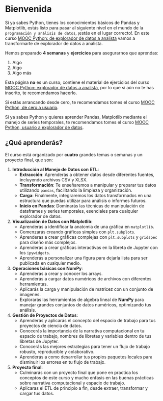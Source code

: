 # Bienvenida {.unnumbered}




Si ya sabes Python, tienes los conocimientos básicos de Pandas y Matplotlib, estás listo para pasar al siguiente nivel en el mundo de la `programación y análisis de datos`, ¡estás en el lugar correcto!. En este curso [MOOC Python: de explorador de datos a analista](https://www.coursera.org/learn/pythonanalista/home/welcome) vamos a transformarte de explorador de datos a analista. 


Hemos preparado  **4 semanas** y **ejercicios** para asegurarnos que aprendas:

1. Algo
1. Algo
1. Algo más

Esta página **no** es un curso, contiene el material de ejercicios del curso [MOOC Python: explorador de datos a analista](https://www.coursera.org/learn/pythonanalista/home/welcome), por lo que si aún no te has inscrito, te recomendamos hacerlo.

::: {.callout-note appearance="simple"}
Si estás arrancando desde cero, te recomendamos tomes el curso [MOOC Python, de cero a usuario](https://www.coursera.org/learn/python-usuario). 
:::

::: {.callout-note appearance="simple"}
Si ya sabes Python y quieres aprender Pandas, Matplotlib mediante el manejo de series temporales, te recomendamos tomes el curso [MOOC Python, usuario a explorador de datos](https://www.coursera.org/learn/pythonexplorador). 
:::

## ¿Qué aprenderás?

El curso está organizado por **cuatro** grandes temas o semanas y un proyecto final, que son:

1. **Introducción al Manejo de Datos con ETL**:
   - **Extracción**: Aprenderás a obtener datos desde diferentes fuentes, incluyendo archivos CSV y XLSX.
   - **Transformación**: Te enseñaremos a manipular y preparar tus datos utilizando `pandas`, facilitando la limpieza y organización.
   - **Carga**: Finalmente, integraremos los datos transformados en una estructura que puedas utilizar para análisis o informes futuros.
   -  **Inicio en Pandas**: Dominarás las técnicas de manipulación de dataframes y series temporales, esenciales para cualquier explorador de datos.

2. **Visualización de Datos con Matplotlib**:
   - Aprenderás a identificar la anatomia de una gráfica en `matplotlib`.
   - Comenzarás creando gráficas simples con `plt.subplots`.
   - Aprenderas a crear gráficas complejas con `plt.subplots` y `gridspec` para diseño más complejos.
   - Aprenderás a crear gráficas interactivas en la libreta de Jupyter con los `ipywidgets`.
   - Aprenderás a personalizar una figura para dejarla lista para ser publicada en cualquier medio.

3. **Operaciones básicas con NumPy**:
   - Aprenderas a crear y conocer los arrays.
   - Aprenderás a cargar datos numéricos de archivos con diferentes herramientas.
   - Aplicarás la carga y manipulación de matricez con un conjunto de imagenes.
   - Explorarás las herramientas de algebra lineal  de **NumPy** para manejar grandes conjuntos de datos numéricos, optimizando tus análisis. 

4. **Gestión de Proyectos de Datos**:
   - Aprenderás y aplicarás el concepto del espacio de trabajo para tus proyectos de ciencia de datos.
   - Conocerás la importancia de la narrativa computacional en tu espacio de trabajo, nombres de libretas y variables dentro de tus libretas de Jupyter.
   - Conocerás las mejores estrategias para tener un flujo de trabajo robusto, reproducible y colaborativo.
   - Aprenderás a como desarrollar  tus propios paquetes locales para disminuir los errores en tu flujo de trabajo.

5. **Proyecto final**: 
    - Culminarás con un proyecto final que pone en practica los conceptos de este curso y mucho enfasis en las buenas prácticas sobre narrativa computacional y espacio de trabajo.
    - Aplicaras el ETL de principio a fin, desde extraer, transformar y cargar tus datos.



